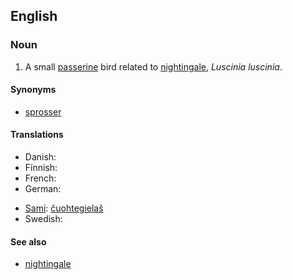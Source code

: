 ==English==
{{wikipedia}}

===Noun===
{{en-noun|sg=[[thrush]] [[nightingale]]}}

# A small [[passerine]] bird related to [[nightingale]], ''Luscinia luscinia''.

====Synonyms====
*[[sprosser]]

====Translations====
{{trans-top|''Luscinia luscinia''}}
* Danish: {{t|da|nattergal|c}}
* Finnish: {{t-|fi|satakieli}}
* French: {{t|fr|rossignol progné}}
* German: {{t|de|Sprosser|m}}
{{trans-mid}}
* [[Sami]]: [[čuohtegielaš]]
* Swedish: {{t|sv|näktergal|c}}
{{trans-bottom}}

====See also====
*[[nightingale]]